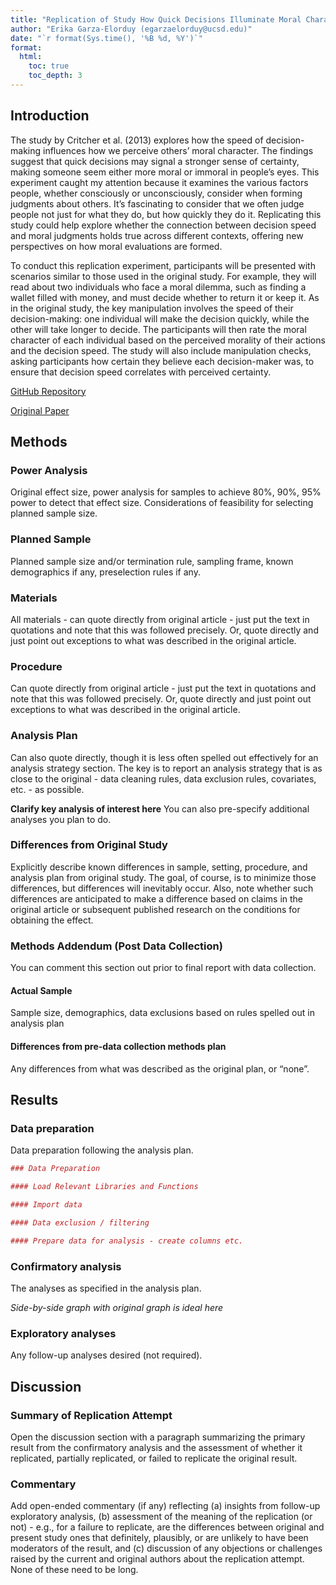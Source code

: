 ```yaml
---
title: "Replication of Study How Quick Decisions Illuminate Moral Character by Clayton R. Critcher, Yoel Inbar and David A. Pizarro (2013, Social Psychological and Personality Science)"
author: "Erika Garza-Elorduy (egarzaelorduy@ucsd.edu)"
date: "`r format(Sys.time(), '%B %d, %Y')`"
format:
  html:
    toc: true
    toc_depth: 3
---
```


## Introduction

The study by Critcher et al. (2013) explores how the speed of decision-making influences how we perceive others’ moral character. The findings suggest that quick decisions may signal a stronger sense of certainty, making someone seem either more moral or immoral in people’s eyes. This experiment caught my attention because it examines the various factors people, whether consciously or unconsciously, consider when forming judgments about others. It’s fascinating to consider that we often judge people not just for what they do, but how quickly they do it. Replicating this study could help explore whether the connection between decision speed and moral judgments holds true across different contexts, offering new perspectives on how moral evaluations are formed.

To conduct this replication experiment, participants will be presented with scenarios similar to those used in the original study. For example, they will read about two individuals who face a moral dilemma, such as finding a wallet filled with money, and must decide whether to return it or keep it. As in the original study, the key manipulation involves the speed of their decision-making: one individual will make the decision quickly, while the other will take longer to decide. The participants will then rate the moral character of each individual based on the perceived morality of their actions and the decision speed. The study will also include manipulation checks, asking participants how certain they believe each decision-maker was, to ensure that decision speed correlates with perceived certainty.

[GitHub Repository](https://github.com/e-garzaelorduy/critcher_2013.git)

[Original Paper](https://github.com/e-garzaelorduy/critcher_2013/blob/main/original_paper.pdf)

## Methods

### Power Analysis

Original effect size, power analysis for samples to achieve 80%, 90%, 95% power to detect that effect size.  Considerations of feasibility for selecting planned sample size.

### Planned Sample

Planned sample size and/or termination rule, sampling frame, known demographics if any, preselection rules if any.

### Materials

All materials - can quote directly from original article - just put the text in quotations and note that this was followed precisely.  Or, quote directly and just point out exceptions to what was described in the original article.

### Procedure	

Can quote directly from original article - just put the text in quotations and note that this was followed precisely.  Or, quote directly and just point out exceptions to what was described in the original article.

### Analysis Plan

Can also quote directly, though it is less often spelled out effectively for an analysis strategy section.  The key is to report an analysis strategy that is as close to the original - data cleaning rules, data exclusion rules, covariates, etc. - as possible.  

**Clarify key analysis of interest here**  You can also pre-specify additional analyses you plan to do.

### Differences from Original Study

Explicitly describe known differences in sample, setting, procedure, and analysis plan from original study.  The goal, of course, is to minimize those differences, but differences will inevitably occur.  Also, note whether such differences are anticipated to make a difference based on claims in the original article or subsequent published research on the conditions for obtaining the effect.

### Methods Addendum (Post Data Collection)

You can comment this section out prior to final report with data collection.

#### Actual Sample
  Sample size, demographics, data exclusions based on rules spelled out in analysis plan

#### Differences from pre-data collection methods plan
  Any differences from what was described as the original plan, or “none”.


## Results


### Data preparation

Data preparation following the analysis plan.
	
```r
### Data Preparation

#### Load Relevant Libraries and Functions

#### Import data

#### Data exclusion / filtering

#### Prepare data for analysis - create columns etc.
```

### Confirmatory analysis

The analyses as specified in the analysis plan.  

*Side-by-side graph with original graph is ideal here*

### Exploratory analyses

Any follow-up analyses desired (not required).  

## Discussion

### Summary of Replication Attempt

Open the discussion section with a paragraph summarizing the primary result from the confirmatory analysis and the assessment of whether it replicated, partially replicated, or failed to replicate the original result.  

### Commentary

Add open-ended commentary (if any) reflecting (a) insights from follow-up exploratory analysis, (b) assessment of the meaning of the replication (or not) - e.g., for a failure to replicate, are the differences between original and present study ones that definitely, plausibly, or are unlikely to have been moderators of the result, and (c) discussion of any objections or challenges raised by the current and original authors about the replication attempt.  None of these need to be long.
